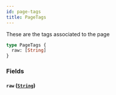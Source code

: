 ```yaml
---
id: page-tags
title: PageTags
---
```



These are the tags associated to the page


```graphql
type PageTags {
  raw: [String]
}
```


### Fields

#### `raw` ([`String`](/developers/demandhq-apis/storefront-api/graphql/reference/scalars/string))






